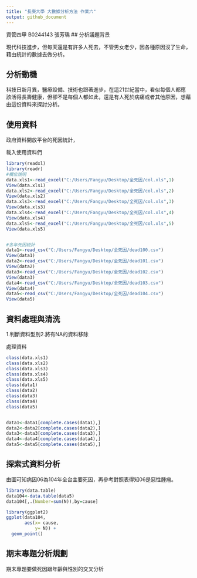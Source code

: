 ```yaml
---
title: "長庚大學 大數據分析方法 作業六"
output: github_document
---
```


資管四甲  B0244143  張芳瑀
## 分析議題背景

現代科技進步，但每天還是有許多人死去，不管男女老少，因各種原因沒了生命，藉由統計的數據去做分析。

## 分析動機

科技日新月異，醫療設備、技術也跟著進步，在這21世紀當中，看似每個人都應該活得長壽健康，但卻不是每個人都如此，還是有人死於病痛或者其他原因，想藉由這份資料來探討分析。

## 使用資料
政府資料開放平台的死因統計，

載入使用資料們
```r
library(readxl)
library(readr)
#欄位說明
data.xls1<-read_excel("C:/Users/Fangyu/Desktop/全死因/col.xls",1)
View(data.xls1)
data.xls2<-read_excel("C:/Users/Fangyu/Desktop/全死因/col.xls",2)
View(data.xls2)
data.xls3<-read_excel("C:/Users/Fangyu/Desktop/全死因/col.xls",3)
View(data.xls3)
data.xls4<-read_excel("C:/Users/Fangyu/Desktop/全死因/col.xls",4)
View(data.xls4)
data.xls5<-read_excel("C:/Users/Fangyu/Desktop/全死因/col.xls",5)
View(data.xls5)


#各年死因統計
data1<-read_csv("C:/Users/Fangyu/Desktop/全死因/dead100.csv")
View(data1)
data2<-read_csv("C:/Users/Fangyu/Desktop/全死因/dead101.csv")
View(data2)
data3<-read_csv("C:/Users/Fangyu/Desktop/全死因/dead102.csv")
View(data3)
data4<-read_csv("C:/Users/Fangyu/Desktop/全死因/dead103.csv")
View(data4)
data5<-read_csv("C:/Users/Fangyu/Desktop/全死因/dead104.csv")
View(data5)

```

## 資料處理與清洗
1.判斷資料型別2.將有NA的資料移除

處理資料
```r
class(data.xls1)
class(data.xls2)
class(data.xls3)
class(data.xls4)
class(data.xls5)
class(data1)
class(data2)
class(data3)
class(data4)
class(data5)


data1<-data1[complete.cases(data1),]
data2<-data2[complete.cases(data2),]
data3<-data3[complete.cases(data3),]
data4<-data4[complete.cases(data4),]
data5<-data5[complete.cases(data5),]

```

## 探索式資料分析
由圖可知病因06為104年全台主要死因，再參考對照表得知06是惡性腫瘤。
```r
library(data.table)
data104<-data.table(data5)
data104[,.(Number=sum(N)),by=cause]

library(ggplot2)
ggplot(data104,
       aes(x= cause,
           y= N)) +
  geom_point()
```

## 期末專題分析規劃
期末專題要做死因跟年齡與性別的交叉分析
